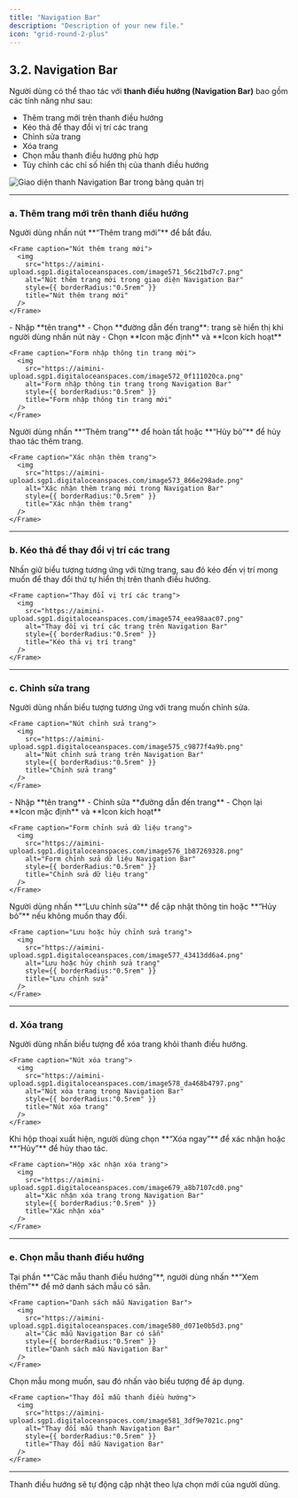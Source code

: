 ```yaml
---
title: "Navigation Bar"
description: "Description of your new file."
icon: "grid-round-2-plus"
---
```


## **3.2. Navigation Bar**

Người dùng có thể thao tác với **thanh điều hướng (Navigation Bar)** bao gồm các tính năng như sau:

- Thêm trang mới trên thanh điều hướng
- Kéo thả để thay đổi vị trí các trang
- Chỉnh sửa trang
- Xóa trang
- Chọn mẫu thanh điều hướng phù hợp
- Tùy chỉnh các chỉ số hiển thị của thanh điều hướng

<Frame caption="Giao diện thanh điều hướng">
  <img
    src="https://aimini-upload.sgp1.digitaloceanspaces.com/image570_ba08464394.png"
    alt="Giao diện thanh Navigation Bar trong bảng quản trị"
    style={{ borderRadius:"0.5rem" }}
    title="Giao diện Navigation Bar"
  />
</Frame>

---

### **a. Thêm trang mới trên thanh điều hướng**

<Steps>
  <Step title="Nhấn vào nút Thêm trang mới">
    Người dùng nhấn nút **“Thêm trang mới”** để bắt đầu.

    <Frame caption="Nút thêm trang mới">
      <img
        src="https://aimini-upload.sgp1.digitaloceanspaces.com/image571_56c21bd7c7.png"
        alt="Nút thêm trang mới trong giao diện Navigation Bar"
        style={{ borderRadius:"0.5rem" }}
        title="Nút thêm trang mới"
      />
    </Frame>
  </Step>
  <Step title="Nhập thông tin trang mới">
    - Nhập **tên trang**
    - Chọn **đường dẫn đến trang**: trang sẽ hiển thị khi người dùng nhấn nút này
    - Chọn **Icon mặc định** và **Icon kích hoạt**

    <Frame caption="Form nhập thông tin trang mới">
      <img
        src="https://aimini-upload.sgp1.digitaloceanspaces.com/image572_0f111020ca.png"
        alt="Form nhập thông tin trang trong Navigation Bar"
        style={{ borderRadius:"0.5rem" }}
        title="Form nhập thông tin trang mới"
      />
    </Frame>
  </Step>
  <Step title="Xác nhận thêm trang">
    Người dùng nhấn **“Thêm trang”** để hoàn tất hoặc **“Hủy bỏ”** để hủy thao tác thêm trang.

    <Frame caption="Xác nhận thêm trang">
      <img
        src="https://aimini-upload.sgp1.digitaloceanspaces.com/image573_866e298ade.png"
        alt="Xác nhận thêm trang mới trong Navigation Bar"
        style={{ borderRadius:"0.5rem" }}
        title="Xác nhận thêm trang"
      />
    </Frame>
  </Step>
</Steps>

---

### **b. Kéo thả để thay đổi vị trí các trang**

<Steps>
  <Step title="Kéo thả để sắp xếp thứ tự trang">
    Nhấn giữ biểu tượng <Icon icon="grip-vertical" color="#cfcfcf" size={15} /> tương ứng với từng trang, sau đó kéo đến vị trí mong muốn để thay đổi thứ tự hiển thị trên thanh điều hướng.

    <Frame caption="Thay đổi vị trí các trang">
      <img
        src="https://aimini-upload.sgp1.digitaloceanspaces.com/image574_eea98aac07.png"
        alt="Thay đổi vị trí các trang trên Navigation Bar"
        style={{ borderRadius:"0.5rem" }}
        title="Kéo thả vị trí trang"
      />
    </Frame>
  </Step>
</Steps>

---

### **c. Chỉnh sửa trang**

<Steps>
  <Step title="Nhấn vào biểu tượng chỉnh sửa">
    Người dùng nhấn biểu tượng <Icon icon="pencil" color="#cfcfcf" size={15} /> tương ứng với trang muốn chỉnh sửa.

    <Frame caption="Nút chỉnh sửa trang">
      <img
        src="https://aimini-upload.sgp1.digitaloceanspaces.com/image575_c9877f4a9b.png"
        alt="Nút chỉnh sửa trang trên Navigation Bar"
        style={{ borderRadius:"0.5rem" }}
        title="Chỉnh sửa trang"
      />
    </Frame>
  </Step>
  <Step title="Chỉnh sửa thông tin trang">
    - Nhập **tên trang**
    - Chỉnh sửa **đường dẫn đến trang**
    - Chọn lại **Icon mặc định** và **Icon kích hoạt**

    <Frame caption="Form chỉnh sửa dữ liệu trang">
      <img
        src="https://aimini-upload.sgp1.digitaloceanspaces.com/image576_1b87269328.png"
        alt="Form chỉnh sửa dữ liệu Navigation Bar"
        style={{ borderRadius:"0.5rem" }}
        title="Chỉnh sửa dữ liệu trang"
      />
    </Frame>
  </Step>
  <Step title="Lưu hoặc hủy chỉnh sửa">
    Người dùng nhấn **“Lưu chỉnh sửa”** để cập nhật thông tin hoặc **“Hủy bỏ”** nếu không muốn thay đổi.

    <Frame caption="Lưu hoặc hủy chỉnh sửa trang">
      <img
        src="https://aimini-upload.sgp1.digitaloceanspaces.com/image577_43413dd6a4.png"
        alt="Lưu hoặc hủy chỉnh sửa trang"
        style={{ borderRadius:"0.5rem" }}
        title="Lưu chỉnh sửa"
      />
    </Frame>
  </Step>
</Steps>

---

### **d. Xóa trang**

<Steps>
  <Step title="Nhấn vào biểu tượng xóa">
    Người dùng nhấn biểu tượng <Icon icon="trash-can" color="#cfcfcf" size={15} /> để xóa trang khỏi thanh điều hướng.

    <Frame caption="Nút xóa trang">
      <img
        src="https://aimini-upload.sgp1.digitaloceanspaces.com/image578_da468b4797.png"
        alt="Nút xóa trang trong Navigation Bar"
        style={{ borderRadius:"0.5rem" }}
        title="Nút xóa trang"
      />
    </Frame>
  </Step>
  <Step title="Xác nhận thao tác xóa">
    Khi hộp thoại xuất hiện, người dùng chọn **“Xóa ngay”** để xác nhận hoặc **“Hủy”** để hủy thao tác.

    <Frame caption="Hộp xác nhận xóa trang">
      <img
        src="https://aimini-upload.sgp1.digitaloceanspaces.com/image679_a8b7107cd0.png"
        alt="Xác nhận xóa trang trong Navigation Bar"
        style={{ borderRadius:"0.5rem" }}
        title="Xác nhận xóa"
      />
    </Frame>
  </Step>
</Steps>

---

### **e. Chọn mẫu thanh điều hướng**

<Steps>
  <Step title="Xem thêm mẫu thanh điều hướng">
    Tại phần **“Các mẫu thanh điều hướng”**, người dùng nhấn **“Xem thêm”** để mở danh sách mẫu có sẵn.

    <Frame caption="Danh sách mẫu Navigation Bar">
      <img
        src="https://aimini-upload.sgp1.digitaloceanspaces.com/image580_d071e0b5d3.png"
        alt="Các mẫu Navigation Bar có sẵn"
        style={{ borderRadius:"0.5rem" }}
        title="Danh sách mẫu Navigation Bar"
      />
    </Frame>
  </Step>
  <Step title="Chọn và áp dụng mẫu">
    Chọn mẫu mong muốn, sau đó nhấn vào biểu tượng <Icon icon="check-circle" color="#0a06e4" size={15} /> để áp dụng.

    <Frame caption="Thay đổi mẫu thanh điều hướng">
      <img
        src="https://aimini-upload.sgp1.digitaloceanspaces.com/image581_3df9e7021c.png"
        alt="Thay đổi mẫu thanh Navigation Bar"
        style={{ borderRadius:"0.5rem" }}
        title="Thay đổi mẫu Navigation Bar"
      />
    </Frame>
  </Step>
</Steps>

---

Thanh điều hướng sẽ tự động cập nhật theo lựa chọn mới của người dùng.